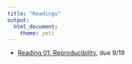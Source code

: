 ```yaml
---
title: "Readings"
output: 
  html_document: 
    theme: yeti
---
```


- [Reading 01: Reproducibility](./reading-01.html), due 9/19
<!-- - [Reading 02: Data Visualization & Exploration](./reading-02.html), due 5/24 -->
<!-- - [Reading 03: Probability](./reading-03.html), due 6/2 -->
<!-- - [Reading 04: Bootstrap and Simulation-based Inference](./reading-04.html), due 6/14 -->
<!-- - [Reading 05: Central Limit Theorem](./reading-05.html), due 6/25 -->
<!-- - [Reading 06: Linear Regression](./reading-06.html), due 7/5 -->